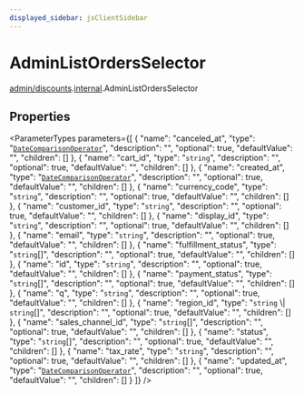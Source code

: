 ```yaml
---
displayed_sidebar: jsClientSidebar
---
```



# AdminListOrdersSelector

[admin/discounts](../../modules/admin_discounts.mdx).[internal](../../admin_discounts/modules/admin_discounts.internal.mdx).AdminListOrdersSelector

## Properties

<ParameterTypes parameters={[
  {
    "name": "canceled_at",
    "type": "[`DateComparisonOperator`](admin_batch_jobs.internal.DateComparisonOperator.mdx)",
    "description": "",
    "optional": true,
    "defaultValue": "",
    "children": []
  },
  {
    "name": "cart_id",
    "type": "`string`",
    "description": "",
    "optional": true,
    "defaultValue": "",
    "children": []
  },
  {
    "name": "created_at",
    "type": "[`DateComparisonOperator`](admin_batch_jobs.internal.DateComparisonOperator.mdx)",
    "description": "",
    "optional": true,
    "defaultValue": "",
    "children": []
  },
  {
    "name": "currency_code",
    "type": "`string`",
    "description": "",
    "optional": true,
    "defaultValue": "",
    "children": []
  },
  {
    "name": "customer_id",
    "type": "`string`",
    "description": "",
    "optional": true,
    "defaultValue": "",
    "children": []
  },
  {
    "name": "display_id",
    "type": "`string`",
    "description": "",
    "optional": true,
    "defaultValue": "",
    "children": []
  },
  {
    "name": "email",
    "type": "`string`",
    "description": "",
    "optional": true,
    "defaultValue": "",
    "children": []
  },
  {
    "name": "fulfillment_status",
    "type": "`string`[]",
    "description": "",
    "optional": true,
    "defaultValue": "",
    "children": []
  },
  {
    "name": "id",
    "type": "`string`",
    "description": "",
    "optional": true,
    "defaultValue": "",
    "children": []
  },
  {
    "name": "payment_status",
    "type": "`string`[]",
    "description": "",
    "optional": true,
    "defaultValue": "",
    "children": []
  },
  {
    "name": "q",
    "type": "`string`",
    "description": "",
    "optional": true,
    "defaultValue": "",
    "children": []
  },
  {
    "name": "region_id",
    "type": "`string` \\| `string`[]",
    "description": "",
    "optional": true,
    "defaultValue": "",
    "children": []
  },
  {
    "name": "sales_channel_id",
    "type": "`string`[]",
    "description": "",
    "optional": true,
    "defaultValue": "",
    "children": []
  },
  {
    "name": "status",
    "type": "`string`[]",
    "description": "",
    "optional": true,
    "defaultValue": "",
    "children": []
  },
  {
    "name": "tax_rate",
    "type": "`string`",
    "description": "",
    "optional": true,
    "defaultValue": "",
    "children": []
  },
  {
    "name": "updated_at",
    "type": "[`DateComparisonOperator`](admin_batch_jobs.internal.DateComparisonOperator.mdx)",
    "description": "",
    "optional": true,
    "defaultValue": "",
    "children": []
  }
]} />
